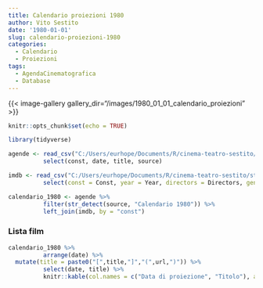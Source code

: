 ```yaml
---
title: Calendario proiezioni 1980
author: Vito Sestito
date: '1980-01-01'
slug: calendario-proiezioni-1980
categories:
  - Calendario
  - Proiezioni
tags:
  - AgendaCinematografica
  - Database
---
```

{{< image-gallery gallery_dir="/images/1980_01_01_calendario_proiezioni" >}}
```r
knitr::opts_chunk$set(echo = TRUE)

library(tidyverse)

agende <- read_csv("C:/Users/eurhope/Documents/R/cinema-teatro-sestito/static/data/programmazione_agende.csv") %>%
          select(const, date, title, source)

imdb <- read_csv("C:/Users/eurhope/Documents/R/cinema-teatro-sestito/static/data/programmazione_imdb.csv") %>%
          select(const = Const, year = Year, directors = Directors, genres = Genres, imdb_rating = `IMDb Rating`, runtime = `Runtime (mins)`, url = URL)

calendario_1980 <- agende %>%
          filter(str_detect(source, "Calendario 1980")) %>%
          left_join(imdb, by = "const")
```
### Lista film
```r
calendario_1980 %>%
          arrange(date) %>%
  mutate(title = paste0("[",title,"]","(",url,")")) %>%
          select(date, title) %>%
          knitr::kable(col.names = c("Data di proiezione", "Titolo"), align = c("l", "l", "l"))
```

